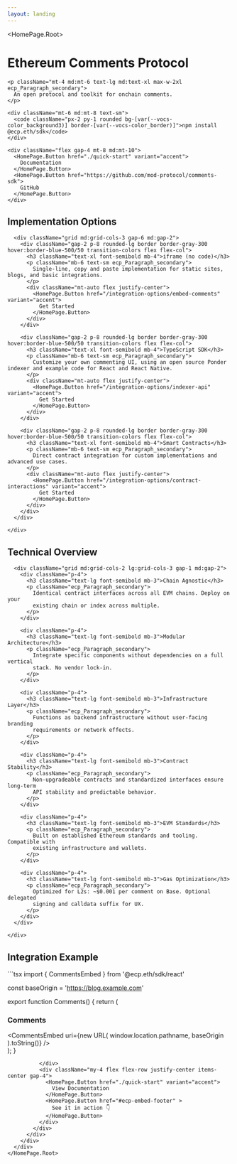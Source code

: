 ```yaml
---
layout: landing
---
```



<HomePage.Root>
  <div className="flex flex-col items-center justify-center py-4 md:py-8 text-center">
    <h1 className="ecp_H1 vocs_Heading">
      Ethereum Comments Protocol
    </h1>
    
    <p className="mt-4 md:mt-6 text-lg md:text-xl max-w-2xl ecp_Paragraph_secondary">
      An open protocol and toolkit for onchain comments.
    </p>

    <div className="mt-6 md:mt-8 text-sm">
      <code className="px-2 py-1 rounded bg-[var(--vocs-color_background3)] border-[var(--vocs-color_border)]">npm install @ecp.eth/sdk</code>
    </div>

    <div className="flex gap-4 mt-8 md:mt-10">
      <HomePage.Button href="./quick-start" variant="accent">
        Documentation
      </HomePage.Button>
      <HomePage.Button href="https://github.com/mod-protocol/comments-sdk">
        GitHub
      </HomePage.Button>
    </div>

  </div>

  <section className="py-4 md:py-8">
    <div>
      <h2 className="ecp_H2 vocs_Heading">
        Implementation Options
      </h2>

      <div className="grid md:grid-cols-3 gap-6 md:gap-2">
        <div className="gap-2 p-8 rounded-lg border border-gray-300 hover:border-blue-500/50 transition-colors flex flex-col">
          <h3 className="text-xl font-semibold mb-4">iframe (no code)</h3>
          <p className="mb-6 text-sm ecp_Paragraph_secondary">
            Single-line, copy and paste implementation for static sites, blogs, and basic integrations.
          </p>
          <div className="mt-auto flex justify-center">
            <HomePage.Button href="/integration-options/embed-comments" variant="accent">
              Get Started
            </HomePage.Button>
          </div>
        </div>

        <div className="gap-2 p-8 rounded-lg border border-gray-300 hover:border-blue-500/50 transition-colors flex flex-col">
          <h3 className="text-xl font-semibold mb-4">TypeScript SDK</h3>
          <p className="mb-6 text-sm ecp_Paragraph_secondary">
            Customize your own commenting UI, using an open source Ponder indexer and example code for React and React Native.
          </p>
          <div className="mt-auto flex justify-center">
            <HomePage.Button href="/integration-options/indexer-api" variant="accent">
              Get Started
            </HomePage.Button>
          </div>
        </div>

        <div className="gap-2 p-8 rounded-lg border border-gray-300 hover:border-blue-500/50 transition-colors flex flex-col">
          <h3 className="text-xl font-semibold mb-4">Smart Contracts</h3>
          <p className="mb-6 text-sm ecp_Paragraph_secondary">
            Direct contract integration for custom implementations and advanced use cases.
          </p>
          <div className="mt-auto flex justify-center">
            <HomePage.Button href="/integration-options/contract-interactions" variant="accent">
              Get Started
            </HomePage.Button>
          </div>
        </div>
      </div>

    </div>

  </section>

  <section className="py-4 md:py-8 px-4 bg-[var(--vocs-color_background3)] rounded-lg">
    <div>
      <h2 className="ecp_H2 vocs_Heading">Technical Overview</h2>

      <div className="grid md:grid-cols-2 lg:grid-cols-3 gap-1 md:gap-2">
        <div className="p-4">
          <h3 className="text-lg font-semibold mb-3">Chain Agnostic</h3>
          <p className="ecp_Paragraph_secondary">
            Identical contract interfaces across all EVM chains. Deploy on your
            existing chain or index across multiple.
          </p>
        </div>

        <div className="p-4">
          <h3 className="text-lg font-semibold mb-3">Modular Architecture</h3>
          <p className="ecp_Paragraph_secondary">
            Integrate specific components without dependencies on a full vertical
            stack. No vendor lock-in.
          </p>
        </div>

        <div className="p-4">
          <h3 className="text-lg font-semibold mb-3">Infrastructure Layer</h3>
          <p className="ecp_Paragraph_secondary">
            Functions as backend infrastructure without user-facing branding
            requirements or network effects.
          </p>
        </div>

        <div className="p-4">
          <h3 className="text-lg font-semibold mb-3">Contract Stability</h3>
          <p className="ecp_Paragraph_secondary">
            Non-upgradeable contracts and standardized interfaces ensure long-term
            API stability and predictable behavior.
          </p>
        </div>

        <div className="p-4">
          <h3 className="text-lg font-semibold mb-3">EVM Standards</h3>
          <p className="ecp_Paragraph_secondary">
            Built on established Ethereum standards and tooling. Compatible with
            existing infrastructure and wallets.
          </p>
        </div>

        <div className="p-4">
          <h3 className="text-lg font-semibold mb-3">Gas Optimization</h3>
          <p className="ecp_Paragraph_secondary">
            Optimized for L2s: ~$0.001 per comment on Base. Optional delegated
            signing and calldata suffix for UX.
          </p>
        </div>
      </div>

    </div>

  </section>

  <div className="py-4 md:py-8">
    <div className="mx-auto px-4">
      <div className="p-6 md:p-12 flex flex-col gap-2">
        <div className="max-w-2xl">
          <h2 className="ecp_H2 vocs_Heading">Integration Example</h2>
            <div className="font-mono text-sm rounded text-left">
```tsx
import { CommentsEmbed } from '@ecp.eth/sdk/react'

const baseOrigin = 'https://blog.example.com'

export function Comments() {
  return (
    <div>
      <h3>Comments</h3>
      <CommentsEmbed
        uri={new URL(
          window.location.pathname,
          baseOrigin
        ).toString()}
      />
    </div>
  );
}
```
          </div>
          <div className="my-4 flex flex-row justify-center items-center gap-4">
            <HomePage.Button href="./quick-start" variant="accent">
              View Documentation
            </HomePage.Button>
            <HomePage.Button href="#ecp-embed-footer" >
              See it in action 👇
            </HomePage.Button>
          </div>
        </div>
      </div>
    </div>
  </div>
</HomePage.Root>
